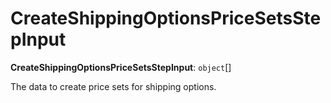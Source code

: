 
# CreateShippingOptionsPriceSetsStepInput

 **CreateShippingOptionsPriceSetsStepInput**: `object`[]

The data to create price sets for shipping options.
